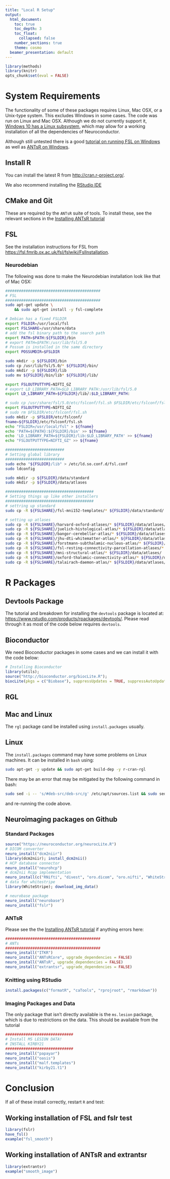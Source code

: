 ```yaml
---
title: "Local R Setup"
output:
  html_document:
    toc: true
    toc_depth: 3
    toc_float:
      collapsed: false
    number_sections: true   
    theme: cosmo
  beamer_presentation: default
---
```



```r
library(methods)
library(knitr)
opts_chunk$set(eval = FALSE)
```


# System Requirements

The functionality of some of these packages requires Linux, Mac OSX, or a Unix-type system.   This excludes Windows in some cases.  The code was run on Linux and Mac OSX.  Although we do not currently support it, [Windows 10 has a Linux subsystem ](https://msdn.microsoft.com/en-us/commandline/wsl/install_guide), which may allow for a working installation of all the dependencies of Neuroconductor. 

Although still untested there is a good [tutorial on running FSL on Windows](http://www.nemotos.net/?p=1481) as well as [ANTsR on Windows](https://github.com/stnava/ANTsR/wiki/Installing-ANTsR-in-Windows-10-(along-with-FSL,-Rstudio,-Freesurfer,-etc)).  

## Install R

You can install the latest R from [http://cran.r-project.org/](http://cran.r-project.org/).

We also recommend installing the  [RStudio IDE](https://www.rstudio.com/products/rstudio/download/)

## CMake and Git

These are required by the `ANTsR` suite of tools.  To install these, see the relevant sections in the [Installing ANTsR tutorial ](http://johnmuschelli.com/neuroc/installing_ANTsR/index.html)


## FSL
See the installation instructions for FSL from [https://fsl.fmrib.ox.ac.uk/fsl/fslwiki/FslInstallation](https://fsl.fmrib.ox.ac.uk/fsl/fslwiki/FslInstallation).  

### Neurodebian
The following was done to make the Neurodebian installation look like that of Mac OSX:
```bash
##########################################
# FSL
##########################################
sudo apt-get update \
    && sudo apt-get install -y fsl-complete

# Debian has a fixed FSLDIR
export FSLDIR=/usr/local/fsl
export FSLSHARE=/usr/share/data
# add the fsl binary path to the search path
export PATH=$PATH:${FSLDIR}/bin
# export PATH=$PATH:/usr/lib/fsl/5.0
# Possum is installed in the same directory
export POSSUMDIR=$FSLDIR

sudo mkdir -p ${FSLDIR}/bin
sudo cp /usr/lib/fsl/5.0/* ${FSLDIR}/bin/
sudo mkdir -p ${FSLDIR}/lib
sudo mv ${FSLDIR}/bin/lib* ${FSLDIR}/lib/

export FSLOUTPUTTYPE=NIFTI_GZ
# export LD_LIBRARY_PATH=$LD_LIBRARY_PATH:/usr/lib/fsl/5.0
export LD_LIBRARY_PATH=${FSLDIR}/lib/:$LD_LIBRARY_PATH:

# sudo cp /usr/share/fsl/5.0/etc/fslconf/fsl.sh $FSLDIR/etc/fslconf/fsl.sh
export FSLOUTPUTTYPE=NIFTI_GZ
# sudo rm $FSLDIR/etc/fslconf/fsl.sh
sudo mkdir -p $FSLDIR/etc/fslconf/
fname=${FSLDIR}/etc/fslconf/fsl.sh
echo "FSLDIR=/usr/local/fsl" > ${fname}
echo 'PATH=${PATH}:${FSLDIR}/bin' >> ${fname}
echo 'LD_LIBRARY_PATH=${FSLDIR}/lib:$LD_LIBRARY_PATH' >> ${fname}
echo "FSLOUTPUTTYPE=NIFTI_GZ" >> ${fname}

##########################
# Setting global library
##########################
sudo echo "${FSLDIR}/lib" > /etc/ld.so.conf.d/fsl.conf
sudo ldconfig

sudo mkdir -p ${FSLDIR}/data/standard
sudo mkdir -p ${FSLDIR}/data/atlases 

#######################################
# Setting things up like other installers
#######################################
# settring up standard
sudo cp -R ${FSLSHARE}/fsl-mni152-templates/* ${FSLDIR}/data/standard/

# setting up atlases
sudo cp -R ${FSLSHARE}/harvard-oxford-atlases/* ${FSLDIR}/data/atlases/
sudo cp -R ${FSLSHARE}/juelich-histological-atlas/* ${FSLDIR}/data/atlases/
sudo cp -R ${FSLSHARE}/bangor-cerebellar-atlas/* ${FSLDIR}/data/atlases/
sudo cp -R ${FSLSHARE}/jhu-dti-whitematter-atlas/* ${FSLDIR}/data/atlases/
sudo cp -R ${FSLSHARE}/forstmann-subthalamic-nucleus-atlas/* ${FSLDIR}/data/atlases/
sudo cp -R ${FSLSHARE}/fsl-resting-connectivity-parcellation-atlases/* ${FSLDIR}/data/atlases/
sudo cp -R ${FSLSHARE}/mni-structural-atlas/* ${FSLDIR}/data/atlases/
sudo cp -R ${FSLSHARE}/oxford-thalamic-connectivity-atlas/* ${FSLDIR}/data/atlases/
sudo cp -R ${FSLSHARE}/talairach-daemon-atlas/* ${FSLDIR}/data/atlases/ 
```

# R Packages
## Devtools Package

The tutorial and breakdown for installing the `devtools` package is located at: [https://www.rstudio.com/products/rpackages/devtools/](https://www.rstudio.com/products/rpackages/devtools/).  Please read through it as most of the code below requires `devtools`.

## Bioconductor
We need Bioconductor packages in some cases and we can install it with the code below:

```r
# Installing Bioconductor
library(utils); 
source("http://bioconductor.org/biocLite.R"); 
biocLite(pkgs = c("Biobase"), suppressUpdates = TRUE, suppressAutoUpdate = TRUE, ask = FALSE)
```

## RGL

## Mac and Linux
The `rgl` package cand be installed using `install.packages` usually.

## Linux
The `install.packages` command may have some problems on Linux machines.  It can be installed in `bash` using: 
```bash
sudo apt-get -y update && sudo apt-get build-dep -y r-cran-rgl 
```

There may be an error that may be mitigated by the following command in bash:
```bash
sudo sed -i -- 's/#deb-src/deb-src/g' /etc/apt/sources.list && sudo sed -i -- 's/# deb-src/deb-src/g' /etc/apt/sources.list
```
and re-running the code above.


## Neuroimaging packages on Github

### Standard Packages
```r
source("https://neuroconductor.org/neurocLite.R")
# DICOM converter
neuro_install("dcm2niir")
library(dcm2niir); install_dcm2nii()
# HCP database connector
neuro_install("neurohcp")
# dcm2nii Rcpp implementation
neuro_install(c("RNifti", "divest", "oro.dicom", "oro.nifti", "WhiteStripe"))
# data for whitestripe
library(WhiteStripe); download_img_data()

# neurobase package
neuro_install("neurobase")
neuro_install("fslr")
```


<!-- source("https://neuroconductor.org/neurocLite.R") -->
<!-- # DICOM converter -->
<!-- devtools::install_github("muschellij2/dcm2niir") -->
<!-- library(dcm2niir); install_dcm2nii() -->
<!-- # HCP database connector -->
<!-- devtools::install_github("muschellij2/neurohcp") -->
<!-- # dcm2nii Rcpp implementation -->
<!-- install.packages(c("RNifti", "divest", "oro.dicom", "oro.nifti", "WhiteStripe")) -->
<!-- # data for whitestripe -->
<!-- library(WhiteStripe); download_img_data() -->

<!-- # neurobase package -->
<!-- devtools::install_github("muschellij2/neurobase") -->
<!-- devtools::install_github("muschellij2/fslr") -->


### ANTsR

Please see the the [Installing ANTsR tutorial ](http://johnmuschelli.com/neuroc/installing_ANTsR/index.html) if anything errors here:

```r
##########################################
# ANTs
##########################################
neuro_install("ITKR")
neuro_install("ANTsRCore", upgrade_dependencies = FALSE)
neuro_install("ANTsR", upgrade_dependencies = FALSE)
neuro_install("extrantsr", upgrade_dependencies = FALSE)
```

### Knitting using RStudio
```r
install.packages(c("formatR", "caTools", "rprojroot", "rmarkdown"))
```

### Imaging Packages and Data

The only package that isn't directly available is the `ms.lesion` package, which is due to restrictions on the data.  This should be available from the tutorial

```r
##############################
# Install MS LESION DATA!
# INSTALL KIRBY21
##############################
neuro_install("papayar")
neuro_install("oasis")
neuro_install("malf.templates")
neuro_install("kirby21.t1")
```

# Conclusion
If all of these install correctly, restart `R` and test:

## Working installation of FSL and fslr test

```r
library(fslr)
have_fsl()
example("fsl_smooth")
```

## Working installation of ANTsR and extrantsr

```r
library(extrantsr)
example("smooth_image")
```
